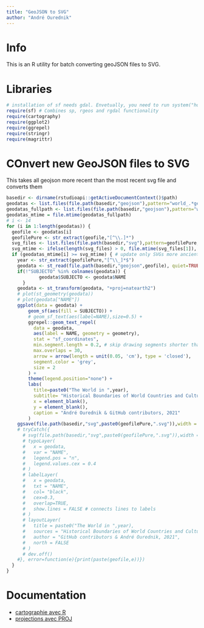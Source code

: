 ```yaml
---
title: "GeoJSON to SVG"
author: "André Ourednik"
---
```


# Info

This is an R utility for batch converting geoJSON files to SVG.

# Libraries

```r
# installation of sf needs gdal. Envetually, you need to run system("hombrew install gdal") before. 
require(sf) # Combines sp, rgeos and rgdal functionality
require(cartography)
require(ggplot2)
require(ggrepel)
require(stringr)
require(magrittr)
```

# COnvert new GeoJSON files to SVG

This takes all geojson more recent than the most recent svg file and converts them

```r
basedir <- dirname(rstudioapi::getActiveDocumentContext()$path)
geodatas <- list.files(file.path(basedir,"geojson"),pattern="world_.*geojson") 
geodatas_fullpath <- list.files(file.path(basedir,"geojson"),pattern="world_.*geojson",full.names = TRUE) 
geodatas_mtime = file.mtime(geodatas_fullpath)
# i <- 14
for (i in 1:length(geodatas)) {
  geofile <- geodatas[i]
  geofilePure <- str_extract(geofile,"[^\\.]*")
  svg_files <- list.files(file.path(basedir,"svg"),pattern=geofilePure,full.names = TRUE)
  svg_mtime <- ifelse(length(svg_files) > 0, file.mtime(svg_files[1]), as.Date("2021-09-01") %>% as.POSIXct()) 
  if (geodatas_mtime[i] >= svg_mtime) { # update only SVGs more ancient than the current GeoJSON file
    year <- str_extract(geofilePure,"[^\\_]*$")
    geodata <- st_read(file.path(basedir,"geojson",geofile), quiet=TRUE)
    if(!"SUBJECTO" %in% colnames(geodata)) {
			geodata$SUBJECTO <- geodata$NAME
	  }
    geodata <- st_transform(geodata, "+proj=natearth2")
    # plot(st_geometry(geodata))
    # plot(geodata["NAME"])
    ggplot(data = geodata) + 
        geom_sf(aes(fill = SUBJECTO)) +
        # geom_sf_text(aes(label=NAME),size=0.5) +
        ggrepel::geom_text_repel(
          data = geodata,
          aes(label = NAME, geometry = geometry),
          stat = "sf_coordinates",
          min.segment.length = 0.2, # skip drawing segments shorter than this
          max.overlaps = 30,
          arrow = arrow(length = unit(0.05, 'cm'), type = 'closed'),
          segment.color = 'grey',
          size = 2
        ) +
        theme(legend.position="none") +
        labs(
          title=paste0("The World in ",year),
          subtitle= "Historical Boundaries of World Countries and Cultural Regions. (work in progress) https://github.com/aourednik/historical-basemaps",
          x = element_blank(), 
          y = element_blank(),
          caption = "André Ourednik & GitHub contributors, 2021"
        )
    ggsave(file.path(basedir,"svg",paste0(geofilePure,".svg")),width = 30, height=20) # needs svglite
    # tryCatch({
      # svg(file.path(basedir,"svg",paste0(geofilePure,".svg")),width = 30, 20)
      # typoLayer(
      #   x = geodata,
      #   var = "NAME",
      #   legend.pos = "n",
      #   legend.values.cex = 0.4
      # )
      # labelLayer(
      #   x = geodata, 
      #   txt = "NAME", 
      #   col= "black",
      #   cex=0.3,
      #   overlap=TRUE,
      #   show.lines = FALSE # connects lines to labels
      # )
      # layoutLayer(
      #   title = paste0("The World in ",year), 
      #   sources = "Historical Boundaries of World Countries and Cultural Regions. https://github.com/aourednik/historical-basemaps", 
      #   author = "GitHub contributors & André Ourednik, 2021",
      #   north = FALSE
      # )
      # dev.off()
    #}, error=function(e){print(paste(geofile,e))})
  }
}
```


# Documentation

* [cartographie avec R](https://rcarto.github.io/carto_avec_r/)
* [projections avec PROJ](https://proj.org/operations/projections/)
